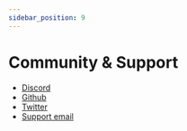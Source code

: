 ```yaml
---
sidebar_position: 9
---
```


# Community & Support

- [Discord](https://discord.gg/Sequence)
- [Github](https://github.com/0xsequence)
- [Twitter](https://twitter.com/0xsequence)
- [Support email](mailto:hello@horizon.io)
